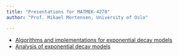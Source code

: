```yaml
---
title: "Presentations for MATMEK-4270"
author: "Prof. Mikael Mortensen, University of Oslo"

---
```



* [Algorithms and implementations for exponential decay models](intro.qmd)
* [Analysis of exponential decay models](analysis.qmd)